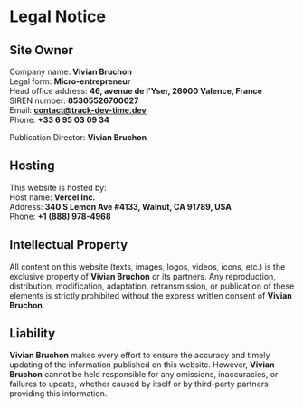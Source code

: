 # Legal Notice

## Site Owner

Company name: **Vivian Bruchon**  
Legal form: **Micro-entrepreneur**  
Head office address: **46, avenue de l'Yser, 26000 Valence, France**  
SIREN number: **85305526700027**  
Email: **contact@track-dev-time.dev**  
Phone: **+33 6 95 03 09 34**

Publication Director: **Vivian Bruchon**

## Hosting

This website is hosted by:  
Host name: **Vercel Inc.**  
Address: **340 S Lemon Ave #4133, Walnut, CA 91789, USA**  
Phone: **+1 (888) 978-4968**

## Intellectual Property

All content on this website (texts, images, logos, videos, icons, etc.) is the exclusive property of **Vivian Bruchon** or its partners. Any reproduction, distribution, modification, adaptation, retransmission, or publication of these elements is strictly prohibited without the express written consent of **Vivian Bruchon**.

## Liability

**Vivian Bruchon** makes every effort to ensure the accuracy and timely updating of the information published on this website. However, **Vivian Bruchon** cannot be held responsible for any omissions, inaccuracies, or failures to update, whether caused by itself or by third-party partners providing this information.
